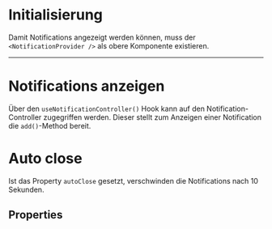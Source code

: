 # Initialisierung

Damit Notifications angezeigt werden können, muss der `<NotificationProvider />`
als obere Komponente existieren.

<LiveCodeEditor example="provider" />

---

# Notifications anzeigen

Über den `useNotificationController()` Hook kann auf den Notification-Controller
zugegriffen werden. Dieser stellt zum Anzeigen einer Notification die
`add()`-Method bereit.

<LiveCodeEditor />

# Auto close

Ist das Property `autoClose` gesetzt, verschwinden die Notifications nach 10
Sekunden.

<LiveCodeEditor example="auto-close" editorCollapsed />

## Properties

<PropertiesTables />
